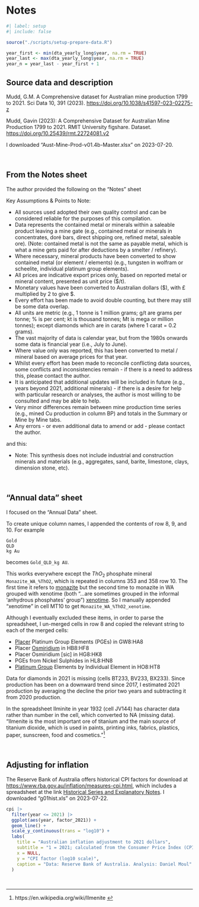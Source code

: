 # Notes {.unnumbered}

```r
#| label: setup
#| include: false

source("./scripts/setup-prepare-data.R")

year_first <- min(dta_yearly_long$year, na.rm = TRUE)
year_last <- max(dta_yearly_long$year, na.rm = TRUE)
year_n = year_last - year_first + 1

```

## Source data and description 

Mudd, G.M. A Comprehensive dataset for Australian mine production 1799 to 2021. Sci Data 10, 391 (2023). <https://doi.org/10.1038/s41597-023-02275-z>

Mudd, Gavin (2023): A Comprehensive Dataset for Australian Mine Production 1799 to 2021. RMIT University figshare. Dataset. <https://doi.org/10.25439/rmt.22724081.v2>

I downloaded "Aust-Mine-Prod-v01.4b-Master.xlsx" on 2023-07-20.

<br>

## From the Notes sheet

The author provided the following on the "Notes" sheet

Key Assumptions & Points to Note:

* All sources used adopted their own quality control and can be considered reliable for the purposes of this compilation.
* Data represents the contained metal or minerals within a saleable product leaving a mine gate (e.g., contained metal or minerals in concentrates, doré bars, direct shipping ore, refined metal, saleable ore). (Note: contained metal is not the same as payable metal, which is what a mine gets paid for after deductions by a smelter / refinery).
* Where necessary, mineral products have been converted to show contained metal (or element / elements) (e.g., tungsten in wolfram or scheelite, individual platinum group elements).
* All prices are indicative export prices only, based on reported metal or mineral content, presented as unit price ($/t).
* Monetary values have been converted to Australian dollars ($), with £ multiplied by 2 to give $.
* Every effort has been made to avoid double counting, but there may still be some data overlap.
* All units are metric (e.g., 1 tonne is 1 million grams; g/t are grams per tonne; % is per cent; kt is thousand tonnes; Mt is mega or million tonnes); except diamonds which are in carats (where 1 carat = 0.2 grams).
* The vast majority of data is calendar year, but from the 1980s onwards some data is financial year (i.e., July to June).
* Where value only was reported, this has been converted to metal / mineral based on average prices for that year.
* Whilst every effort has been made to reconcile conflicting data sources, some conflicts and inconsistencies remain - if there is a need to address this, please contact the author.
* It is anticipated that additional updates will be included in future (e.g., years beyond 2021, additional minerals) - if there is a desire for help with particular research or analyses, the author is most willing to be consulted and may be able to help.
* Very minor differences remain between mine production time series (e.g., mined Cu production in column BP) and totals in the Summary or Mine by Mine tabs.
* Any errors - or even additional data to amend or add - please contact the author.

and this:

* Note: This synthesis does not include industrial and construction minerals and materials (e.g., aggregates, sand, barite, limestone, clays, dimension stone, etc).

<br>

## "Annual data" sheet

I focused on the "Annual Data" sheet.

To create unique column names, I appended the contents of row 8, 9, and 10. For example

```
Gold
QLD
kg Au
```

becomes `Gold_QLD_kg AU`.

This works everywhere except the $ThO_2$ phosphate mineral `Monazite_WA_%ThO2`, which is repeated in columns 353 and 358 row 10. The first time it refers to [monazite](https://en.wikipedia.org/wiki/Monazite) but the second time to monazite in WA grouped with xenotime (both "...are sometimes grouped in the informal 'anhydrous phosphates' group") [xenotime](https://en.wikipedia.org/wiki/Xenotime). So I manually appended "xenotime" in cell MT10 to get `Monazite_WA_%ThO2_xenotime`.

Although I eventually excluded these items, in order to parse the spreadsheet, I un-merged cells in row 8 and copied the relevant string to each of the merged cells:

* [Placer](https://en.wikipedia.org/wiki/Placer_deposit) Platinum Group Elements (PGEs) in GW8:HA8
* Placer [Osmiridium](https://en.wikipedia.org/wiki/Osmiridium) in HB8:HF8
* Placer Osmiridium [sic] in HG8:HK8
* PGEs from Nickel Sulphides in HL8:HN8
* [Platinum Group](https://en.wikipedia.org/wiki/Platinum_group) Elements by Individual Element in HO8:HT8

Data for diamonds in 2021 is missing (cells BT233, BV233, BX233). Since production has been on a downward trend since 2017, I estimated 2021 production by averaging the decline the prior two years and subtracting it from 2020 production.

In the spreadsheet Ilminite in year 1932 (cell JV144) has character data rather than number in the cell, which converted to NA (missing data). "Ilmenite is the most important ore of titanium and the main source of titanium dioxide, which is used in paints, printing inks, fabrics, plastics, paper, sunscreen, food and cosmetics."^[https://en.wikipedia.org/wiki/Ilmenite ]

<br>

## Adjusting for inflation

The Reserve Bank of Australia offers historical CPI factors for download at <https://www.rba.gov.au/inflation/measures-cpi.html>, which includes a spreadsheet at the link [Historical Series and Explanatory Notes](https://www.rba.gov.au/statistics/tables/xls/g01hist.xls?v=2023-07-22-13-19-07). I downloaded "g01hist.xls" on 2023-07-22.

```r
cpi |>
  filter(year <= 2021) |>
  ggplot(aes(year, factor_2021)) +
  geom_line() +
  scale_y_continuous(trans = "log10") +
  labs(
    title = "Australian inflation adjustment to 2021 dollars",
    subtitle = "1 = 2021; calculated from the Consumer Price Index (CPI)",
    x = NULL,
    y = "CPI factor (log10 scale)",
    caption = "Data: Reserve Bank of Australia. Analysis: Daniel Moul"
  )

```

<br>
